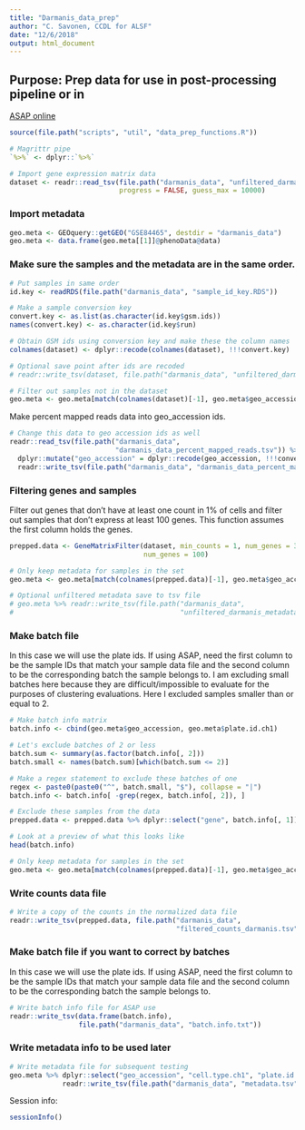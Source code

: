```yaml
---
title: "Darmanis_data_prep"
author: "C. Savonen, CCDL for ALSF"
date: "12/6/2018"
output: html_document
---
```


## Purpose: Prep data for use in post-processing pipeline or in 
[ASAP online](https://asap.epfl.ch/)
```r
source(file.path("scripts", "util", "data_prep_functions.R"))

# Magrittr pipe
`%>%` <- dplyr::`%>%`
```

```r
# Import gene expression matrix data
dataset <- readr::read_tsv(file.path("darmanis_data", "unfiltered_darmanis_counts.tsv"), 
                           progress = FALSE, guess_max = 10000)
```

### Import metadata
```r
geo.meta <- GEOquery::getGEO("GSE84465", destdir = "darmanis_data")
geo.meta <- data.frame(geo.meta[[1]]@phenoData@data)
```

### Make sure the samples and the metadata are in the same order.

```r
# Put samples in same order 
id.key <- readRDS(file.path("darmanis_data", "sample_id_key.RDS"))

# Make a sample conversion key
convert.key <- as.list(as.character(id.key$gsm.ids))
names(convert.key) <- as.character(id.key$run)

# Obtain GSM ids using conversion key and make these the column names 
colnames(dataset) <- dplyr::recode(colnames(dataset), !!!convert.key)

# Optional save point after ids are recoded
# readr::write_tsv(dataset, file.path("darmanis_data", "unfiltered_darmanis_counts.tsv"))

# Filter out samples not in the dataset
geo.meta <- geo.meta[match(colnames(dataset)[-1], geo.meta$geo_accession), ]
```

Make percent mapped reads data into geo_accession ids.

```r
# Change this data to geo accession ids as well
readr::read_tsv(file.path("darmanis_data",
                          "darmanis_data_percent_mapped_reads.tsv")) %>% 
  dplyr::mutate("geo_accession" = dplyr::recode(geo_accession, !!!convert.key)) %>%
  readr::write_tsv(file.path("darmanis_data", "darmanis_data_percent_mapped_reads.tsv"))
```

### Filtering genes and samples
Filter out genes that don't have at least one count in 1% of cells and filter out 
samples that don't express at least 100 genes. This function assumes the first 
column holds the genes.

```r
prepped.data <- GeneMatrixFilter(dataset, min_counts = 1, num_genes = 3,
                                 num_genes = 100)
```

```r
# Only keep metadata for samples in the set
geo.meta <- geo.meta[match(colnames(prepped.data)[-1], geo.meta$geo_accession), ]

# Optional unfiltered metadata save to tsv file
# geo.meta %>% readr::write_tsv(file.path("darmanis_data", 
#                                         "unfiltered_darmanis_metadata.tsv"))
```

### Make batch file
In this case we will use the plate ids. 
If using ASAP, need the first column to be the sample IDs that match your sample data file
and the second column to be the corresponding batch the sample belongs to. 
I am excluding small batches here because they are difficult/impossible to evaluate 
for the purposes of clustering evaluations.
Here I excluded samples smaller than or equal to 2.

```r
# Make batch info matrix
batch.info <- cbind(geo.meta$geo_accession, geo.meta$plate.id.ch1)

# Let's exclude batches of 2 or less
batch.sum <- summary(as.factor(batch.info[, 2]))
batch.small <- names(batch.sum)[which(batch.sum <= 2)]

# Make a regex statement to exclude these batches of one
regex <- paste0(paste0("^", batch.small, "$"), collapse = "|")
batch.info <- batch.info[ -grep(regex, batch.info[, 2]), ]

# Exclude these samples from the data
prepped.data <- prepped.data %>% dplyr::select("gene", batch.info[, 1])

# Look at a preview of what this looks like
head(batch.info)
```

```r
# Only keep metadata for samples in the set
geo.meta <- geo.meta[match(colnames(prepped.data)[-1], geo.meta$geo_accession), ]
```

### Write counts data file

```r
# Write a copy of the counts in the normalized data file
readr::write_tsv(prepped.data, file.path("darmanis_data", 
                                         "filtered_counts_darmanis.tsv"))
```

### Make batch file if you want to correct by batches
In this case we will use the plate ids. 
If using ASAP, need the first column to be the sample IDs that match your sample 
data file and the second column to be the corresponding batch the sample belongs to.

```r
# Write batch info file for ASAP use
readr::write_tsv(data.frame(batch.info), 
                 file.path("darmanis_data", "batch.info.txt"))
```

### Write metadata info to be used later

```r
# Write metadata file for subsequent testing
geo.meta %>% dplyr::select("geo_accession", "cell.type.ch1", "plate.id.ch1") %>%
             readr::write_tsv(file.path("darmanis_data", "metadata.tsv"))
```

Session info:
```r
sessionInfo()
```

